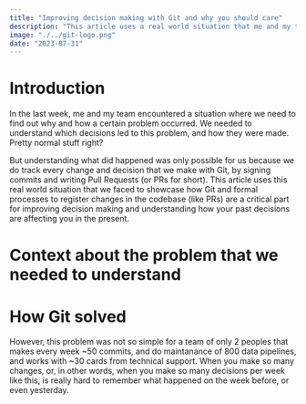 ```yaml
---
title: "Improving decision making with Git and why you should care"
description: "This article uses a real world situation that me and my team encountered to show how you can improve decision making in your team by tracking the decisions you make with Git"
image: "./../git-logo.png"
date: "2023-07-31"
---
```


# Introduction

In the last week, me and my team encountered a situation where we need to find out why and how
a certain problem occurred. We needed to understand which decisions led
to this problem, and how they were made. Pretty normal stuff right?

But understanding what did happened was only possible for us because we do track every change and decision that we make with Git,
by signing commits and writing Pull Requests (or PRs for short). This article uses this real world situation that we faced
to showcase how Git and formal processes to register changes in the codebase (like PRs) are a critical part for
improving decision making and understanding how your past decisions are affecting you in the present.



# Context about the problem that we needed to understand



# How Git solved

However, this problem was not so simple for a team of only 2 peoples that makes every
week ~50 commits, and do maintanance of 800 data pipelines,
and works with ~30 cards from technical support. When you make 
so many changes, or, in other words, when you make so many decisions per week like
this, is really hard to remember what happened on the week before, or even yesterday.


